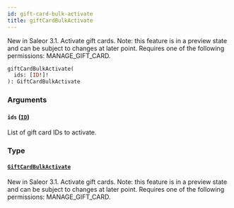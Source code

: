 ```yaml
---
id: gift-card-bulk-activate
title: giftCardBulkActivate
---
```



New in Saleor 3.1. Activate gift cards. Note: this feature is in a preview state and can be subject to changes at later point. Requires one of the following permissions: MANAGE_GIFT_CARD.

```graphql
giftCardBulkActivate(
  ids: [ID!]!
): GiftCardBulkActivate
```


### Arguments

#### `ids` ([`ID`](../../../developer/api-reference/scalars/id))

List of gift card IDs to activate.


### Type

#### [`GiftCardBulkActivate`](../../../developer/api-reference/objects/gift-card-bulk-activate) 

New in Saleor 3.1. Activate gift cards. Note: this feature is in a preview state and can be subject to changes at later point. Requires one of the following permissions: MANAGE_GIFT_CARD.




